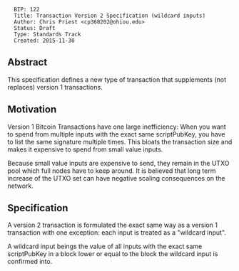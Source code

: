 <pre>
  BIP: 122
  Title: Transaction Version 2 Specification (wildcard inputs)
  Author: Chris Priest <cp368202@ohiou.edu>
  Status: Draft
  Type: Standards Track
  Created: 2015-11-30
</pre>

==Abstract==

This specification defines a new type of transaction that supplements (not replaces)
version 1 transactions.

==Motivation==

Version 1 Bitcoin Transactions have one large inefficiency: When you want to spend
from multiple inputs with the exact same scriptPubKey, you have to list the same
signature multiple times. This bloats the transaction size and makes it expensive to spend
from small value inputs.

Because small value inputs are expensive to send, they remain in the UTXO pool
which full nodes have to keep around. It is believed that long term increase of the UTXO
set can have negative scaling consequences on the network.

==Specification==

A version 2 transaction is formulated the exact same way as a version 1 transaction
with one exception: each input is treated as a "wildcard input".

A wildcard input beings the value of all inputs with the exact same scriptPubKey
in a block lower or equal to the block the wildcard input is confirmed into.
